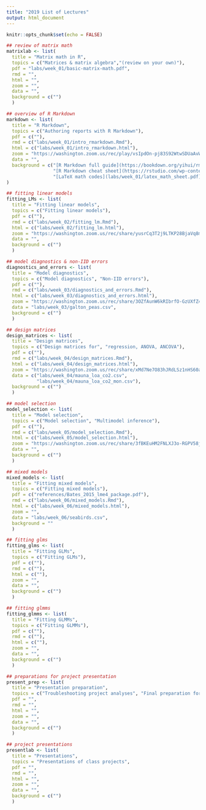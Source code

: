 ```yaml
---
title: "2019 List of Lectures"
output: html_document
---
```


```r
knitr::opts_chunk$set(echo = FALSE)
```

```r
## review of matrix math
matrixlab <- list(
  title = "Matrix math in R",
  topics = c("Matrices & matrix algebra","(review on your own)"),
  pdf = "labs/week_01/basic-matrix-math.pdf",
  rmd = "",
  html = "",
  zoom = "",
  data = "",
  background = c("")
  )

## overview of R Markdown
markdown <- list(
  title = "R Markdown",
  topics = c("Authoring reports with R Markdown"),
  pdf = c(""),
  rmd = c("labs/week_01/intro_rmarkdown.Rmd"),
  html = c("labs/week_01/intro_rmarkdown.html"),
  zoom = "https://washington.zoom.us/rec/play/vsIpdOn-pj83S92WtwSDUaAvW464LKys0SdKq_RZyknkUiFQOwL1N-cRMzd1BCseNEzjbju3EOzkBdU?continueMode=true",
  data = "",
  background = c("[R Markdown full guide](https://bookdown.org/yihui/rmarkdown/)",
                 "[R Markdown cheat sheet](https://rstudio.com/wp-content/uploads/2016/03/rmarkdown-cheatsheet-2.0.pdf)",
                 "[LaTeX math codes](labs/week_01/latex_math_sheet.pdf)")
)

## fitting linear models
fitting_LMs <- list(
  title = "Fitting linear models",
  topics = c("Fitting linear models"),
  pdf = c(""),
  rmd = c("labs/week_02/fitting_lm.Rmd"),
  html = c("labs/week_02/fitting_lm.html"),
  zoom = "https://washington.zoom.us/rec/share/yusrCq3T2j9LTKP28BjaVq8mNYC1X6a80XAW-aFcxRmxPW2MGrqYzK-eD5eySfcC",
  data = "",
  background = c("")
  )

## model diagnostics & non-IID errors
diagnostics_and_errors <- list(
  title = "Model diagnostics",
  topics = c("Model diagnostics", "Non-IID errors"),
  pdf = c(""),
  rmd = c("labs/week_03/diagnostics_and_errors.Rmd"),
  html = c("labs/week_03/diagnostics_and_errors.html"),
  zoom = "https://washington.zoom.us/rec/share/3OZfAunW6kRIbrfO-GzUXfZ4WafaT6a8g3RN-_dfzh6lCRPG869aupgkFEw9vsd8",
  data = "labs/week_03/galton_peas.csv",
  background = c("")
  )

## design matrices
design_matrices <- list(
  title = "Design matrices",
  topics = c("Design matrices for", "regression, ANOVA, ANCOVA"),
  pdf = c(""),
  rmd = c("labs/week_04/design_matrices.Rmd"),
  html = c("labs/week_04/design_matrices.html"),
  zoom = "https://washington.zoom.us/rec/share/xMd7Ne7O83hJRdLSz1nHS60aIKnsX6a8gSEY-KAOzRu4mgpPzxCV--BMSZ50p61F",
  data = c("labs/week_04/mauna_loa_co2.csv",
           "labs/week_04/mauna_loa_co2_mon.csv"),
  background = c("")
  )

## model selection
model_selection <- list(
  title = "Model selection",
  topics = c("Model selection", "Multimodel inference"),
  pdf = c(""),
  rmd = c("labs/week_05/model_selection.Rmd"),
  html = c("labs/week_05/model_selection.html"),
  zoom = "https://washington.zoom.us/rec/share/3fBKEuHM2FNLXJ3o-RGPV58jLrrBaaa80SlP8_ZZzxmUw7GBqwJsPBjgxZBlIATj",
  data = "",
  background = c("")
  )

## mixed models
mixed_models <- list(
  title = "Fitting mixed models",
  topics = c("Fitting mixed models"),
  pdf = c("references/Bates_2015_lme4_package.pdf"),
  rmd = c("labs/week_06/mixed_models.Rmd"),
  html = c("labs/week_06/mixed_models.html"),
  zoom = "",
  data = "labs/week_06/seabirds.csv",
  background = ""
  )

## fitting glms
fitting_glms <- list(
  title = "Fitting GLMs",
  topics = c("Fitting GLMs"),
  pdf = c(""),
  rmd = c(""),
  html = c(""),
  zoom = "",
  data = "",
  background = c("")
  )

## fitting glmms
fitting_glmms <- list(
  title = "Fitting GLMMs",
  topics = c("Fitting GLMMs"),
  pdf = c(""),
  rmd = c(""),
  html = c(""),
  zoom = "",
  data = "",
  background = c("")
  )

## preparations for project presentation
present_prep <- list(
  title = "Presentation preparation",
  topics = c("Troubleshooting project analyses", "Final preparation for presentations"),
  pdf = "",
  rmd = "",
  html = "",
  zoom = "",
  data = "",
  background = c("")
  )

## project presentations
presentlab <- list(
  title = "Presentations",
  topics = "Presentations of class projects",
  pdf = "",
  rmd = "",
  html = "",
  zoom = "",
  data = "",
  background = c("")
  )
```


